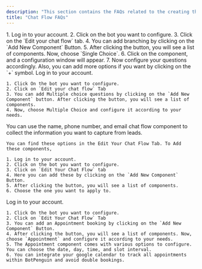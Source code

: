 ```yaml
---
description: "This section contains the FAQs related to the creating the chat flow"
title: "Chat Flow FAQs"
---
```


<AccordionGroup>
  <Accordion title="How to add branching to the flow">
    1. Log in to your account.
    2. Click on the bot you want to configure.
    3. Click on the `Edit your chat flow` tab.
    4.  You can add branching by clicking on the `Add New Component` Button.
    5. After clicking the button, you will see a list of components. Now, choose `Single Choice`.
    6. Click on the component, and a configuration window will appear.
    7. Now configure your questions accordingly. Also, you can add more options if you want by clicking on the `+` symbol.
  </Accordion>
  <Accordion title="How to give multiple choice options in chat flow">
    Log in to your account.

    1. Click On the bot you want to configure.
    2. Click on `Edit your chat flow` Tab
    3. You can add Multiple choice questions by clicking on the `Add New Component` button. After clicking the button, you will see a list of components.
    4. Now, choose Multiple Choice and configure it according to your needs.
  </Accordion>
  <Accordion title="What chat components can you use to create leads">
    You can use the name, phone number, and email chat flow component to collect the information you want to capture from leads.

    You can find these options in the Edit Your Chat Flow Tab. To Add these components,

    1. Log in to your account.
    2. Click on the bot you want to configure.
    3. Click on `Edit Your Chat Flow` tab
    4. Here you can add these by clicking on the `Add New Component` Button.
    5. After clicking the button, you will see a list of components.
    6. Choose the one you want to apply to.
  </Accordion>
  <Accordion title="How to create a flow for appointment booking">
    Log in to your account.

    1. Click On the bot you want to configure.
    2. Click on `Edit Your Chat Flow` Tab
    3. You can add an Appointment booking by clicking on the `Add New Component` Button.
    4. After clicking the button, you will see a list of components. Now, choose `Appointment` and configure it according to your needs.
    5. The Appointment component comes with various options to configure. You can choose the date, day, time, and slot interval.
    6. You can integrate your google calendar to track all appointments within BotPenguin and avoid double bookings.
  </Accordion>
</AccordionGroup>